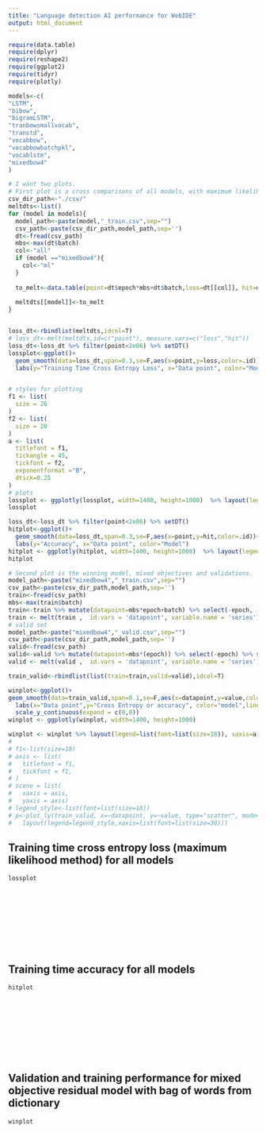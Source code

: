 ```yaml
---
title: "Language detection AI performance for WebIDE"
output: html_document
---
```


<style type="text/css">
.main-container {
  max-width: 1800px;
  margin-left: auto;
  margin-right: auto;
}
</style>

```r

require(data.table)
require(dplyr)
require(reshape2)
require(ggplot2)
require(tidyr)
require(plotly)

models<-c(
"LSTM",
"bibow",
"bigramLSTM",
"tranbowsmallvocab",
"transtd",
"vocabbow",
"vocabbowbatchpkl",
"vocablstm",
"mixedbow4"
)

# I want two plots.
# First plot is a cross comparisons of all models, with maximum likelihood loss and hit percentage
csv_dir_path<-"./csv/"
meltdts<-list()
for (model in models){
  model_path<-paste(model,"_train.csv",sep="")
  csv_path<-paste(csv_dir_path,model_path,sep='')
  dt<-fread(csv_path)
  mbs<-max(dt$batch)
  col<-"all"
  if (model =="mixedbow4"){
    col<-"ml"
  }
  
  to_melt<-data.table(point=dt$epoch*mbs+dt$batch,loss=dt[[col]], hit=dt$hit)
  
  meltdts[[model]]<-to_melt
}


loss_dt<-rbindlist(meltdts,idcol=T)
# loss_dt<-melt(meltdts,id=c("point"), measure.vars=c("loss","hit"))
loss_dt<-loss_dt %>% filter(point<2e06) %>% setDT()
lossplot<-ggplot()+
  geom_smooth(data=loss_dt,span=0.3,se=F,aes(x=point,y=loss,color=.id))+
  labs(y="Training Time Cross Entropy Loss", x="Data point", color="Model")


# styles for plotting
f1 <- list(
  size = 26
)
f2 <- list(
  size = 20
)
a <- list(
  titlefont = f1,
  tickangle = 45,
  tickfont = f2,
  exponentformat ="B",
  dtick=0.25
)
# plots
lossplot <- ggplotly(lossplot, width=1400, height=1000)  %>% layout(legend=list(font=list(size=18)), xaxis=a, yaxis=a)
lossplot

loss_dt<-loss_dt %>% filter(point<2e06) %>% setDT()
hitplot<-ggplot()+
  geom_smooth(data=loss_dt,span=0.3,se=F,aes(x=point,y=hit,color=.id))+
  labs(y="Accuracy", x="Data point", color="Model")
hitplot <- ggplotly(hitplot, width=1400, height=1000)  %>% layout(legend=list(font=list(size=18)), xaxis=a, yaxis=a)
hitplot

# Second plot is the winning model, mixed objectives and validations.
model_path<-paste("mixedbow4","_train.csv",sep="")
csv_path<-paste(csv_dir_path,model_path,sep='')
train<-fread(csv_path)
mbs<-max(train$batch)
train<-train %>% mutate(datapoint=mbs*epoch+batch) %>% select(-epoch, -batch) %>% setDT()
train <- melt(train ,  id.vars = 'datapoint', variable.name = 'series')
# valid set
model_path<-paste("mixedbow4","_valid.csv",sep="")
csv_path<-paste(csv_dir_path,model_path,sep='')
valid<-fread(csv_path)
valid<-valid %>% mutate(datapoint=mbs*(epoch)) %>% select(-epoch) %>% setDT()
valid <- melt(valid ,  id.vars = 'datapoint', variable.name = 'series') 

train_valid<-rbindlist(list(train=train,valid=valid),idcol=T)

winplot<-ggplot()+
geom_smooth(data=train_valid,span=0.1,se=F,aes(x=datapoint,y=value,color=series, linetype=.id))+
  labs(x="Data point",y="Cross Entropy or accuracy", color="model",linetype="Training or validation")+
  scale_y_continuous(expand = c(0,0)) 
winplot <- ggplotly(winplot, width=1400, height=1000)

winplot <- winplot %>% layout(legend=list(font=list(size=18)), xaxis=a, yaxis=a)
# 
# f1<-list(size=18)
# axis <- list(
#   titlefont = f1,
#   tickfont = f1,
# )
# scene = list(
#   xaxis = axis,
#   yaxis = axis)
# legend_style<-list(font=list(size=18))
# p<-plot_ly(train_valid, x=~datapoint, y=~value, type="scatter", mode="lines", linetype=~.id, color=~series)%>%
#   layout(legend=legend_style,xaxis=list(font=list(size=30)))
```

## Training time cross entropy loss (maximum likelihood method) for all models

```r
lossplot
```
<br><br><br><br><br><br><br>

## Training time accuracy for all models

```r
hitplot
```
<br><br><br><br><br><br><br>

## Validation and training performance for mixed objective residual model with bag of words from dictionary

```r
winplot
```
